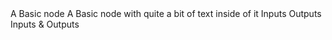 
<Meta title="Sankey/Node" component={Node} />

<Canvas>
	<Story name="Basic">
		<Node id="basic">A Basic node</Node>
	</Story>
	<Story name="Basic long name">
		<Node id="basic">A Basic node with quite a bit of text inside of it</Node>
	</Story>
	<Story name="Inputs">
		<Node id="inputs" inputs={['a', 'b', 'c']}>
			Inputs
		</Node>
	</Story>
	<Story name="Outputs">
		<Node id="outputs" outputs={['a', 'b', 'c']}>
			Outputs
		</Node>
	</Story>
	<Story name="Inputs & Outputs">
		<Node
			id="inputs+outputs"
			inputs={['a', 'b', 'c']}
			outputs={['a', 'b', 'c']}
		>
			Inputs & Outputs
		</Node>
	</Story>
</Canvas>
